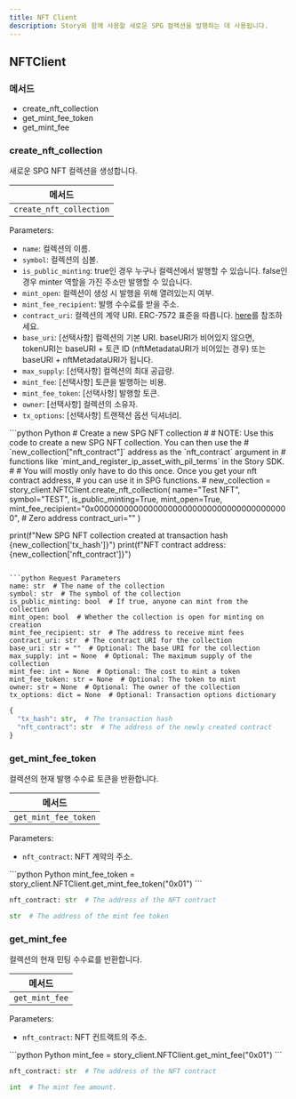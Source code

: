 ```yaml
---
title: NFT Client
description: Story와 함께 사용할 새로운 SPG 컬렉션을 발행하는 데 사용됩니다.
---
```


## NFTClient

### 메서드

* create\_nft\_collection
* get\_mint\_fee\_token
* get\_mint\_fee

### create\_nft\_collection

새로운 SPG NFT 컬렉션을 생성합니다.

| 메서드                     |
| ----------------------- |
| `create_nft_collection` |

Parameters:

* `name`: 컬렉션의 이름.
* `symbol`: 컬렉션의 심볼.
* `is_public_minting`: true인 경우 누구나 컬렉션에서 발행할 수 있습니다. false인 경우 minter 역할을 가진 주소만 발행할 수 있습니다.
* `mint_open`: 컬렉션이 생성 시 발행을 위해 열려있는지 여부.
* `mint_fee_recipient`: 발행 수수료를 받을 주소.
* `contract_uri`: 컬렉션의 계약 URI. ERC-7572 표준을 따릅니다. [here](https://eips.ethereum.org/EIPS/eip-7572)를 참조하세요.
* `base_uri`: \[선택사항] 컬렉션의 기본 URI. baseURI가 비어있지 않으면, tokenURI는 baseURI + 토큰 ID (nftMetadataURI가 비어있는 경우) 또는 baseURI + nftMetadataURI가 됩니다.
* `max_supply`: \[선택사항] 컬렉션의 최대 공급량.
* `mint_fee`: \[선택사항] 토큰을 발행하는 비용.
* `mint_fee_token`: \[선택사항] 발행할 토큰.
* `owner`: \[선택사항] 컬렉션의 소유자.
* `tx_options`: \[선택사항] 트랜잭션 옵션 딕셔너리.

<CodeGroup>
  ```python Python
  # Create a new SPG NFT collection
  #
  # NOTE: Use this code to create a new SPG NFT collection. You can then use the
  # `new_collection["nft_contract"]` address as the `nft_contract` argument in
  # functions like `mint_and_register_ip_asset_with_pil_terms` in the Story SDK.
  #
  # You will mostly only have to do this once. Once you get your nft contract address,
  # you can use it in SPG functions.
  #
  new_collection = story_client.NFTClient.create_nft_collection(
    name="Test NFT",
    symbol="TEST",
    is_public_minting=True,
    mint_open=True,
    mint_fee_recipient="0x0000000000000000000000000000000000000000",  # Zero address
    contract_uri=""
  )

  print(f"New SPG NFT collection created at transaction hash {new_collection['tx_hash']}")
  print(f"NFT contract address: {new_collection['nft_contract']}")
  ```

  ```python Request Parameters
  name: str  # The name of the collection
  symbol: str  # The symbol of the collection
  is_public_minting: bool  # If true, anyone can mint from the collection
  mint_open: bool  # Whether the collection is open for minting on creation
  mint_fee_recipient: str  # The address to receive mint fees
  contract_uri: str  # The contract URI for the collection
  base_uri: str = ""  # Optional: The base URI for the collection
  max_supply: int = None  # Optional: The maximum supply of the collection
  mint_fee: int = None  # Optional: The cost to mint a token
  mint_fee_token: str = None  # Optional: The token to mint
  owner: str = None  # Optional: The owner of the collection
  tx_options: dict = None  # Optional: Transaction options dictionary
  ```

  ```python Response
  {
    "tx_hash": str,  # The transaction hash
    "nft_contract": str  # The address of the newly created contract
  }
  ```
</CodeGroup>

### get\_mint\_fee\_token

컬렉션의 현재 발행 수수료 토큰을 반환합니다.

| 메서드                  |
| -------------------- |
| `get_mint_fee_token` |

Parameters:

* `nft_contract`: NFT 계약의 주소.

<CodeGroup>
  ```python Python
  mint_fee_token = story_client.NFTClient.get_mint_fee_token("0x01")
  ```

  ```python Request Parameters
  nft_contract: str  # The address of the NFT contract
  ```

  ```python Response
  str  # The address of the mint fee token
  ```
</CodeGroup>

### get\_mint\_fee

컬렉션의 현재 민팅 수수료를 반환합니다.

| 메서드            |
| -------------- |
| `get_mint_fee` |

Parameters:

* `nft_contract`: NFT 컨트랙트의 주소.

<CodeGroup>
  ```python Python
  mint_fee = story_client.NFTClient.get_mint_fee("0x01")
  ```

  ```python Request Parameters
  nft_contract: str  # The address of the NFT contract
  ```

  ```python Response
  int  # The mint fee amount.
  ```
</CodeGroup>
